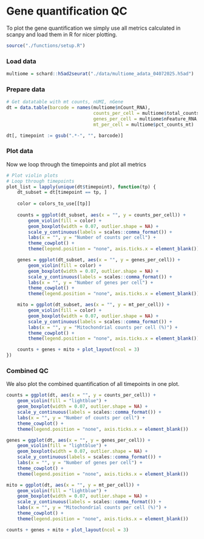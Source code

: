 # Gene quantification QC

To plot the gene quantification we simply use all metrics calculated in scanpy and load them in R for nicer plotting.

```r
source("./functions/setup.R")
```

### Load data

```r
multiome = schard::h5ad2seurat("./data/multiome_adata_04072025.h5ad")
```

### Prepare data

```r
# Get datatable with mt counts, nUMI, nGene
dt = data.table(barcode = names(multiome$nCount_RNA),
								counts_per_cell = multiome$total_counts,
								genes_per_cell = multiome$nFeature_RNA,
								mt_per_cell = multiome$pct_counts_mt)

dt[, timepoint := gsub(".*-", "", barcode)]
```

### Plot data

Now we loop through the timepoints and plot all metrics
```r
# Plot violin plots
# Loop through timepoints
plot_list = lapply(unique(dt$timepoint), function(tp) {
	dt_subset = dt[timepoint == tp, ]
	
	color = colors_to_use[[tp]]
	
	counts = ggplot(dt_subset, aes(x = "", y = counts_per_cell)) +
		geom_violin(fill = color) +
		geom_boxplot(width = 0.07, outlier.shape = NA) +
		scale_y_continuous(labels = scales::comma_format()) +
		labs(x = "", y = "Number of counts per cell") +
		theme_cowplot() +
		theme(legend.position = "none", axis.ticks.x = element_blank())

	genes = ggplot(dt_subset, aes(x = "", y = genes_per_cell)) +
		geom_violin(fill = color) +
		geom_boxplot(width = 0.07, outlier.shape = NA) +
		scale_y_continuous(labels = scales::comma_format()) +
		labs(x = "", y = "Number of genes per cell") +
		theme_cowplot() +
		theme(legend.position = "none", axis.ticks.x = element_blank())

	mito = ggplot(dt_subset, aes(x = "", y = mt_per_cell)) +
		geom_violin(fill = color) +
		geom_boxplot(width = 0.07, outlier.shape = NA) +
		scale_y_continuous(labels = scales::comma_format()) +
		labs(x = "", y = "Mitochondrial counts per cell (%)") +
		theme_cowplot() +
		theme(legend.position = "none", axis.ticks.x = element_blank())

	counts + genes + mito + plot_layout(ncol = 3)
})
```

### Combined QC

We also plot the combined quantification of all timepoints in one plot.

```r
counts = ggplot(dt, aes(x = "", y = counts_per_cell)) +
	geom_violin(fill = "lightblue") +
	geom_boxplot(width = 0.07, outlier.shape = NA) +
	scale_y_continuous(labels = scales::comma_format()) +
	labs(x = "", y = "Number of counts per cell") +
	theme_cowplot() +
	theme(legend.position = "none", axis.ticks.x = element_blank())

genes = ggplot(dt, aes(x = "", y = genes_per_cell)) +
	geom_violin(fill = "lightblue") +
	geom_boxplot(width = 0.07, outlier.shape = NA) +
	scale_y_continuous(labels = scales::comma_format()) +
	labs(x = "", y = "Number of genes per cell") +
	theme_cowplot() +
	theme(legend.position = "none", axis.ticks.x = element_blank())

mito = ggplot(dt, aes(x = "", y = mt_per_cell)) +
	geom_violin(fill = "lightblue") +
	geom_boxplot(width = 0.07, outlier.shape = NA) +
	scale_y_continuous(labels = scales::comma_format()) +
	labs(x = "", y = "Mitochondrial counts per cell (%)") +
	theme_cowplot() +
	theme(legend.position = "none", axis.ticks.x = element_blank())

counts + genes + mito + plot_layout(ncol = 3)
```